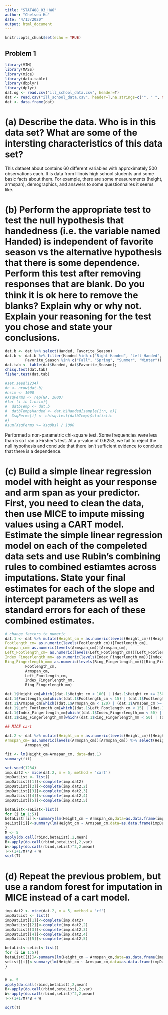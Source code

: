 ```yaml
---
title: "STAT488_03_HW6"
author: "Chelsea Hu"
date: "4/13/2020"
output: html_document
---
```


```r
knitr::opts_chunk$set(echo = TRUE)
```

## Problem 1


```r
library(VIM)
library(MASS)
library(mice)
library(data.table)
library(dbplyr)
library(dplyr)
dat.og <- read.csv("ill_school_data.csv", header=T)
dat <- read.csv("ill_school_data.csv", header=T,na.strings=c("", " ", NA))
dat <- data.frame(dat)
```


# (a) Describe the data. Who is in this data set? What are some of the intersting characteristics of this data set?
This dataset about  contains 60 different variables with approximately 500 observations each. It is data from Illinois high school students and some basic facts about them. For example, there are some measurements (height, armspan), demographics, and answers to some questionnaires it seems like.


# (b) Perform the appropriate test to test the null hypothesis that handedness (i.e. the variable named Handed) is independent of favorite season vs the alternative hypothesis that there is some dependence. Perform this test after removing responses that are blank. Do you think it is ok here to remove the blanks? Explain why or why not. Explain your reasoning for the test you chose and state your conclusions.

```r
dat.b <- dat %>% select(Handed, Favorite_Season)
dat.b <- dat.b %>% filter(Handed %in% c("Right-Handed", "Left-Handed", "Ambidextrous"), 
         Favorite_Season %in% c("Fall", "Spring", "Summer", "Winter"))
dat.tab <- table(dat$Handed, dat$Favorite_Season); 
chisq.test(dat.tab)
fisher.test(dat.tab)

#set.seed(1234)
#n <- nrow(dat.b)
#nsim <- 1000
#XsqPerms <- rep(NA, 1000)
#for (i in 1:nsim){
#  datbTemp <- dat.b
#  datbTemp$Handed <- dat.b$Handed[sample(1:n, n)]
#  XsqPerms[i] <- chisq.test(datbTemp)$statistic
#}
#sum(XsqPerms >= XsqObs) / 1000
```


Performed a non-parametric chi-square test. Some frequencies were less than 5 so I ran a Firsher's test. At a p-value of 0.6253, we fail to reject the null hypothesis and conclude that there isn't sufficient evidence to conclude that there is a dependence. 


# (c) Build a simple linear regression model with height as your response and arm span as your predictor. First, you need to clean the data, then use MICE to impute missing values using a CART model. Estimate the simple linear regression model on each of the compeleted data sets and use Rubin’s combining rules to combined estiamtes across imputations. State your final estimates for each of the slope and intercept parameters as well as standard errors for each of these combined estimates.


```r
# change factors to numeric
dat.1 <- dat %>% mutate(Height_cm = as.numeric(levels(Height_cm))[Height_cm], 
Footlength_cm= as.numeric(levels(Footlength_cm))[Footlength_cm],
Armspan_cm= as.numeric(levels(Armspan_cm))[Armspan_cm],
Left_Footlength_cm= as.numeric(levels(Left_Footlength_cm))[Left_Footlength_cm],
Index_Fingerlength_mm= as.numeric(levels(Index_Fingerlength_mm))[Index_Fingerlength_mm],
Ring_Fingerlength_mm= as.numeric(levels(Ring_Fingerlength_mm))[Ring_Fingerlength_mm]) %>% select(Height_cm,
         Footlength_cm,
         Armspan_cm,
         Left_Footlength_cm,
         Index_Fingerlength_mm,
         Ring_Fingerlength_mm)

dat.1$Height_cm[which((dat.1$Height_cm < 100) | (dat.1$Height_cm >= 250))] <- NA
dat.1$Footlength_cm[which((dat.1$Footlength_cm < 15) | (dat.1$Footlength_cm >= 36))] <- NA
dat.1$Armspan_cm[which((dat.1$Armspan_cm < 120) | (dat.1$Armspan_cm >= 300))] <- NA
dat.1$Left_Footlength_cm[which((dat.1$Left_Footlength_cm < 15) | (dat.1$Left_Footlength_cm >= 36))] <- NA
dat.1$Index_Fingerlength_mm[which((dat.1$Index_Fingerlength_mm < 50) | (dat.1$Index_Fingerlength_mm >= 80))] <- NA
dat.1$Ring_Fingerlength_mm[which((dat.1$Ring_Fingerlength_mm < 50) | (dat.1$Ring_Fingerlength_mm >= 80))] <- NA

## MICE cart

dat.2 <- dat %>% mutate(Height_cm = as.numeric(levels(Height_cm))[Height_cm], 
Armspan_cm= as.numeric(levels(Armspan_cm))[Armspan_cm]) %>% select(Height_cm,
         Armspan_cm)

fit <- lm(Height_cm~Armspan_cm, data=dat.1)
summary(fit)

set.seed(1234)
imp.dat2 <- mice(dat.2, m = 5, method = 'cart')
impDatList <- list()
impDatList[[1]]<-complete(imp.dat2)
impDatList[[2]]<-complete(imp.dat2,2)
impDatList[[3]]<-complete(imp.dat2,3)
impDatList[[4]]<-complete(imp.dat2,4)
impDatList[[5]]<-complete(imp.dat2,5)

betaList<-seList<-list()
for (i in 1:5){
betaList[[i]]<-summary(lm(Height_cm ~ Armspan_cm,data=as.data.frame(impDatList[[i]])))$coefficients[,1]
seList[[i]]<-summary(lm(Height_cm ~ Armspan_cm,data=as.data.frame(impDatList[[i]])))$coefficients[,2]
}
M <- 5
apply(do.call(rbind,betaList),2,mean)
B<-apply(do.call(rbind,betaList),2,var)
W<-apply(do.call(rbind,seList)^2,2,mean)
T<-(1+1/M)*B + W
sqrt(T)
```


# (d) Repeat the previous problem, but use a random forest for imputation in MICE instead of a cart model.

```r
imp.dat2 <- mice(dat.2, m = 5, method = 'rf')
impDatList <- list()
impDatList[[1]]<-complete(imp.dat2)
impDatList[[2]]<-complete(imp.dat2,2)
impDatList[[3]]<-complete(imp.dat2,3)
impDatList[[4]]<-complete(imp.dat2,4)
impDatList[[5]]<-complete(imp.dat2,5)

betaList<-seList<-list()
for (i in 1:5){
betaList[[i]]<-summary(lm(Height_cm ~ Armspan_cm,data=as.data.frame(impDatList[[i]])))$coefficients[,1]
seList[[i]]<-summary(lm(Height_cm ~ Armspan_cm,data=as.data.frame(impDatList[[i]])))$coefficients[,2]
}


M <- 5
apply(do.call(rbind,betaList),2,mean)
B<-apply(do.call(rbind,betaList),2,var)
W<-apply(do.call(rbind,seList)^2,2,mean)
T<-(1+1/M)*B + W

sqrt(T)
```

